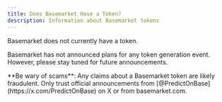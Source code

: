 ```yaml
---
title: Does Basemarket Have a Token?
description: Information about Basemarket tokens
---
```


Basemarket does not currently have a token.

Basemarket has not announced plans for any token generation event. However, please stay tuned for future announcements.

<Warning>
**Be wary of scams**: Any claims about a Basemarket token are likely fraudulent. Only trust official announcements from [@PredictOnBase](https://x.com/PredictOnBase) on X or from basemarket.com.
</Warning>
